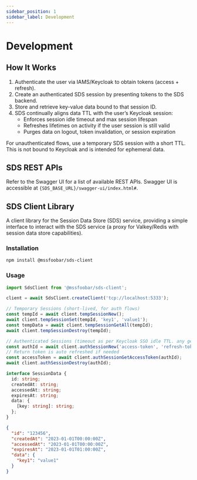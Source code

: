 ```yaml
---
sidebar_position: 1
sidebar_label: Development
---
```


# Development

## How It Works

1. Authenticate the user via IAMS/Keycloak to obtain tokens (access + refresh).
2. Create an authenticated SDS session by presenting tokens to the SDS backend.
3. Store and retrieve key-value data bound to that session ID.
4. SDS continually aligns data TTL with the user’s Keycloak session:
    - Enforces session idle timeout and max session lifespan
    - Refreshes lifetimes on activity if the user session is still valid
    - Purges data on logout, token invalidation, or session expiration

For unauthenticated flows, use a temporary SDS session with a short TTL. This is not bound to Keycloak and is intended
for ephemeral data.

## SDS REST APIs

Refer to the Swagger UI for a list of available REST APIs. Swagger UI is accessible at
`{SDS_BASE_URL}/swagger-ui/index.html#`.

## SDS Client Library

A client library for the Session Data Store (SDS) service, providing a simple interface to interact with the SDS service (a proxy for Valkey/Redis with session data store capabilities).

### Installation

```bash
npm install @mssfoobar/sds-client
```

### Usage

```typescript
import SdsClient from '@mssfoobar/sds-client';

client = await SdsClient.createClient('tcp://localhost:5333');

// Temporary Sessions (short-lived, for auth flows)
const tempId = await client.tempSessionNew();
await client.tempSessionSet(tempId, 'key1', 'value1');
const tempData = await client.tempSessionGetAll(tempId);
await client.tempSessionDestroy(tempId);

// Authenticated Sessions (timeout as per Keycloak SSO idle TTL. any get request extend the timeout)
const authId = await client.authSessionNew('access-token', 'refresh-token');
// Return token is auto refreshed if needed
const accessToken = await client.authSessionGetAccessToken(authId);
await client.authSessionDestroy(authId);
```

```typescript title="Session Data Structure"
interface SessionData {
  id: string;
  createdAt: string;
  accessedAt: string;
  expiresAt: string;
  data: {
    [key: string]: string;
  };
}
```

```json title="Example"
{
  "id": "123456",
  "createdAt": "2023-01-01T00:00:00Z",
  "accessedAt": "2023-01-01T00:00:00Z",
  "expiresAt": "2023-01-01T01:00:00Z",
  "data": {
    "key1": "value1"
  }
}
```